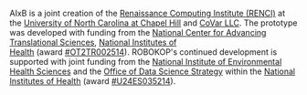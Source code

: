 AIxB is a joint creation of the [Renaissance Computing Institute (RENCI)](https://renci.org/) at the [University of North Carolina at Chapel Hill](https://www.unc.edu/) and [CoVar LLC](https://covar.com/). The prototype was developed with funding from the [National Center for Advancing Translational Sciences](https://ncats.nih.gov/), [National Institutes of Health](https://www.nih.gov/) (award [#OT2TR002514](https://taggs.hhs.gov/Detail/AwardDetail?arg_AwardNum=OT2TR002514&arg_ProgOfficeCode=264)). ROBOKOP's continued development is supported with joint funding from the [National Institute of Environmental Health Sciences](https://reporter.nih.gov/search/ALIFnrPqJU6PEtxDUvY9EA/project-details/10697371?) and the [Office of Data Science Strategy](https://datascience.nih.gov/about/odss) within the [National Institutes of Health](https://www.nih.gov/) (award [#U24ES035214](https://tools.niehs.nih.gov/portfolio/index.cfm?do=portfolio.grantDetail&grant_number=U24ES035214)).

